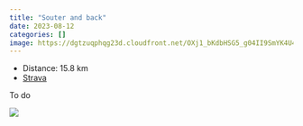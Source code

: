 ```yaml
---
title: "Souter and back"
date: 2023-08-12
categories: []
image: https://dgtzuqphqg23d.cloudfront.net/OXj1_bKdbHSG5_g04II9SmYK4U4Ur9D1_1_cVJEpOjE-768x576.jpg
---
```


- Distance: 15.8 km
- [Strava](https://www.strava.com/activities/9631876277)

To do

![](https://dgtzuqphqg23d.cloudfront.net/OXj1_bKdbHSG5_g04II9SmYK4U4Ur9D1_1_cVJEpOjE-768x576.jpg)



